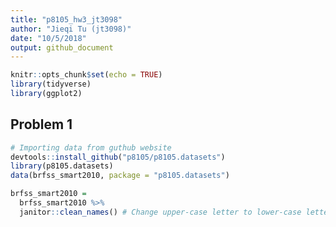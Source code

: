 ```yaml
---
title: "p8105_hw3_jt3098"
author: "Jieqi Tu (jt3098)"
date: "10/5/2018"
output: github_document
---
```


```r
knitr::opts_chunk$set(echo = TRUE)
library(tidyverse)
library(ggplot2)
```


## Problem 1
```r
# Importing data from guthub website
devtools::install_github("p8105/p8105.datasets")
library(p8105.datasets)
data(brfss_smart2010, package = "p8105.datasets")
```

```r
brfss_smart2010 = 
  brfss_smart2010 %>%
  janitor::clean_names() # Change upper-case letter to lower-case letter
```


